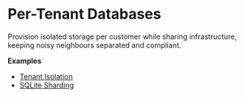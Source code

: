 # Per-Tenant Databases

Provision isolated storage per customer while sharing infrastructure, keeping noisy neighbours separated and compliant.

**Examples**
- [Tenant Isolation](https://github.com/rivet-dev/rivetkit/tree/main/examples/tenant)
- [SQLite Sharding](https://github.com/rivet-dev/rivetkit/tree/main/examples/database)
